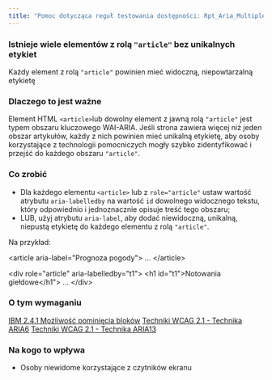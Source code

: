```yaml
---
title: "Pomoc dotycząca reguł testowania dostępności: Rpt_Aria_MultipleArticleRoles_Implicit"
---
```


<div className="toolHelp">
<Row>
<Column colLg={16} colMd={8} colSm={4} className="toolHead">

### Istnieje wiele elementów z rolą `"article"` bez unikalnych etykiet

<div id="locLevel"></div>

Każdy element z rolą `"article"` powinien mieć widoczną, niepowtarzalną etykietę

</Column>
</Row>
<Row>
<Column colLg={11} colMd={5} colSm={4} className="toolMain">

### Dlaczego to jest ważne

Element HTML `<article>`lub dowolny element z jawną rolą `"article"` jest typem obszaru kluczowego WAI-ARIA. Jeśli strona zawiera więcej niż jeden obszar artykułów, każdy z nich powinien mieć unikalną etykietę, aby osoby korzystające z technologii pomocniczych mogły szybko zidentyfikować i przejść do każdego obszaru `"article"`.


<div id="locSnippet"></div>

### Co zrobić

* Dla każdego elementu `<article>` lub z `role="article"` ustaw wartość atrybutu `aria-labelledby` na wartość `id` dowolnego widocznego tekstu, który odpowiednio i jednoznacznie opisuje treść tego obszaru;
* LUB, użyj atrybutu `aria-label`, aby dodać niewidoczną, unikalną, niepustą etykietę do każdego elementu z rolą `"article"`.

Na przykład:

<CodeSnippet type="multi" light={true}>&lt;article aria-label="Prognoza pogody"&gt;
    ...
&lt;/article&gt;
    
&lt;div role="article" aria-labelledby="t1"&gt;
    &lt;h1 id="t1"&gt;Notowania giełdowe&lt;/h1"&gt;
    ...
&lt;/div&gt;</CodeSnippet>

</Column>
<Column colLg={5} colMd={3} colSm={4} className="toolLeft">

### O tym wymaganiu

[IBM 2.4.1 Możliwość pominięcia bloków](http://www.ibm.com/able/guidelines/ci162/bypass_blocks.html)
[Techniki WCAG 2.1 - Technika ARIA6](https://www.w3.org/WAI/WCAG21/Techniques/aria/ARIA6)
[Techniki WCAG 2.1 - Technika ARIA13](https://www.w3.org/WAI/WCAG21/Techniques/aria/ARIA13)

### Na kogo to wpływa

 * Osoby niewidome korzystające z czytników ekranu

</Column>
</Row>
</div>

